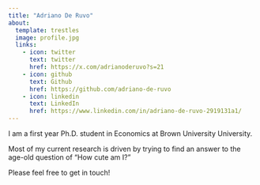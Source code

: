 ```yaml
---
title: "Adriano De Ruvo"
about:
  template: trestles
  image: profile.jpg
  links:
    - icon: twitter
      text: twitter
      href: https://x.com/adrianoderuvo?s=21
    - icon: github
      text: Github
      href: https://github.com/adriano-de-ruvo
    - icon: linkedin
      text: LinkedIn
      href: https://www.linkedin.com/in/adriano-de-ruvo-2919131a1/
---
```


I am a first year Ph.D. student in Economics at Brown University University.

Most of my current research is driven by trying to find an answer to the age-old question of “How cute am I?"

Please feel free to get in touch!